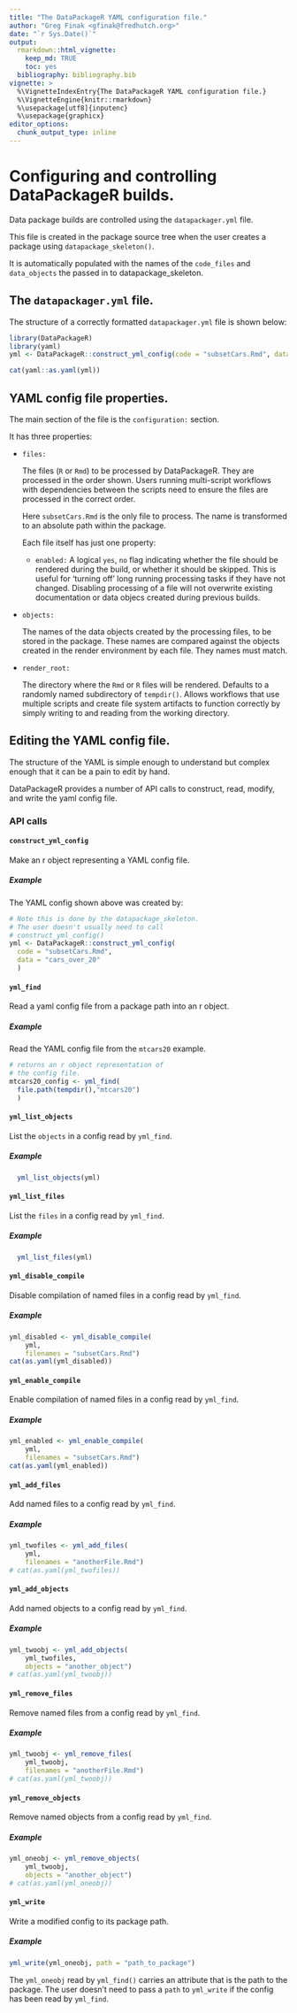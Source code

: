 ```yaml
---
title: "The DataPackageR YAML configuration file."
author: "Greg Finak <gfinak@fredhutch.org>"
date: "`r Sys.Date()`"
output: 
  rmarkdown::html_vignette:
    keep_md: TRUE
    toc: yes
  bibliography: bibliography.bib
vignette: >
  %\VignetteIndexEntry{The DataPackageR YAML configuration file.}
  %\VignetteEngine{knitr::rmarkdown}
  %\usepackage[utf8]{inputenc}
  %\usepackage{graphicx}
editor_options: 
  chunk_output_type: inline
---
```


# Configuring and controlling DataPackageR builds.

Data package builds are controlled using the `datapackager.yml` file. 

This file is created in the package source tree when the user creates a package using `datapackage_skeleton()`. 

It is automatically populated with the names of the `code_files` and `data_objects` the passed in to datapackage_skeleton.

## The `datapackager.yml` file.

The structure of a correctly formatted `datapackager.yml` file is shown below:

```r
library(DataPackageR)
library(yaml)
yml <- DataPackageR::construct_yml_config(code = "subsetCars.Rmd", data = "cars_over_20")
```

```r
cat(yaml::as.yaml(yml))
```

## YAML config file properties.

The main section of the file is the `configuration:` section.

It has three properties:

- `files:` 
  
  The files (`R` or `Rmd`) to be processed by DataPackageR. They are processed in the order shown. Users running multi-script workflows with dependencies between the scripts need to ensure the files are processed in the correct order. 
  
  Here `subsetCars.Rmd` is the only file to process. The name is transformed to an absolute path within the package.
  
  Each file itself has just one property:
  
  <!-- - `name:`  -->
     <!-- The name of the file. This is transformed to an absolute path within the package. -->
    
  - `enabled:` 
     A logical `yes`, `no` flag indicating whether the file should be rendered during the build, or whether it should be skipped.
    This is useful for 'turning off' long running processing tasks if they have not changed. Disabling processing of a file will not overwrite existing documentation or data objecs created during previous builds.
  
- `objects:` 
  
  The names of the data objects created by the processing files, to be stored in the package. These names are compared against the objects created in the render environment by each file. They names must match.
- `render_root:` 
  
  The directory where the `Rmd` or `R` files will be rendered. Defaults to a randomly named subdirectory of `tempdir()`. Allows workflows that use multiple scripts and create file system artifacts to function correctly by simply writing to and reading from the working directory.

## Editing the YAML config file.

The structure of the YAML is simple enough to understand but complex enough that it can be a pain to edit by hand.

DataPackageR provides a number of API calls to construct, read, modify, and write the yaml config file.

### API calls

#### `construct_yml_config` 

  Make an r object representing a YAML config file.
  
##### Example
  The YAML config shown above was created by: 
```r
# Note this is done by the datapackage_skeleton. 
# The user doesn't usually need to call 
# construct_yml_config()
yml <- DataPackageR::construct_yml_config(
  code = "subsetCars.Rmd",
  data = "cars_over_20"
  )
```
  
  
#### `yml_find` 

  Read a yaml config file from a package path into an r object.
  
##### Example
  Read the YAML config file from the `mtcars20` example.
  
```r
# returns an r object representation of
# the config file.
mtcars20_config <- yml_find(
  file.path(tempdir(),"mtcars20")
  )
```

#### `yml_list_objects` 

  List the `objects` in a config read by `yml_find`.
  

##### Example

```r
  yml_list_objects(yml)
```
  
#### `yml_list_files` 

  List the `files` in a config read by `yml_find`.

##### Example

```r
  yml_list_files(yml)
```
  
#### `yml_disable_compile` 

  Disable compilation of named files in a config read by `yml_find`.

##### Example

```r
yml_disabled <- yml_disable_compile(
    yml,
    filenames = "subsetCars.Rmd")
cat(as.yaml(yml_disabled))
```

#### `yml_enable_compile` 

  Enable compilation of named files in a config read by `yml_find`.

##### Example

```r
yml_enabled <- yml_enable_compile(
    yml,
    filenames = "subsetCars.Rmd")
cat(as.yaml(yml_enabled))
```

#### `yml_add_files` 
  
  Add named files to a config read by `yml_find`.
  
##### Example

```r
yml_twofiles <- yml_add_files(
    yml,
    filenames = "anotherFile.Rmd")
# cat(as.yaml(yml_twofiles))
```

#### `yml_add_objects` 

  Add named objects to a config read by `yml_find`.

##### Example

```r
yml_twoobj <- yml_add_objects(
    yml_twofiles,
    objects = "another_object")
# cat(as.yaml(yml_twoobj))
```

#### `yml_remove_files` 

  Remove named files from a config read by `yml_find`.

##### Example

```r
yml_twoobj <- yml_remove_files(
    yml_twoobj,
    filenames = "anotherFile.Rmd")
# cat(as.yaml(yml_twoobj))
```

#### `yml_remove_objects` 

  Remove named objects from a config read by `yml_find`.

##### Example

```r
yml_oneobj <- yml_remove_objects(
    yml_twoobj,
    objects = "another_object")
# cat(as.yaml(yml_oneobj))
```

#### `yml_write` 

  Write a modified config to its package path.

##### Example

```r
yml_write(yml_oneobj, path = "path_to_package")
```

The `yml_oneobj` read by `yml_find()` carries an attribute
that is the path to the package. The user doesn't need to pass a `path` to `yml_write` if the config has been read by `yml_find`.

